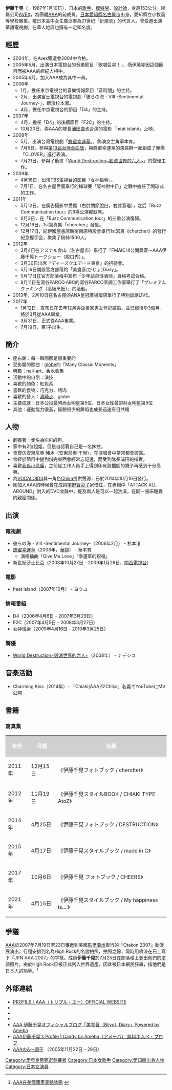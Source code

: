 {{fanpov|time=2019-12-07}}
{{藝人
|姓名 = 伊藤千晃
|類型 = 女歌手
|圖片 = 2008TIBE Day2 Hall2 MightyMedia Honey and Clover Signing ChiakiIto.jpg
|圖片尺寸 =
|圖片簡介 =2008年[[蜂蜜幸運草_(台灣電視劇)|蜂蜜幸運草]]簽名會
|原名 = 
|外文名 = 伊藤 千晃
|外文 = ja
|羅馬拼音 = Ito Chiaki
|英文名 = 
|暱稱 = {{lang|ja|ちあき、チャキ、千晃}}、精靈
|其他藝名 =
|國籍 = {{JPN}}
|民族 = [[大和民族|大和民族]]
|出生日期 = {{birth date and age|1987|1|10}}
|出生地點 = {{JPN}}[[愛知縣|愛知縣]][[名古屋市|名古屋市]]
|逝世日期 =
|逝世地點 =
|職業 = 
|語言 = [[日語|日語]]、[[英語|英語]]、[[中文|中文]]
|教育程度 = 
|宗教信仰 =
|配偶 =
|兒女 =
|父母 =
|音樂類型 = [[J-POP|J-POP]]
|演奏樂器 = 
|出身地 = [[愛知縣|愛知縣]][[名古屋市|名古屋市]]
|出道作 =
|出道日期 = 2005年至今
|代表作 = 
|活躍年代 = 
|唱片公司 = [[avex_trax|avex trax]]
|經紀公司 = Avex Entertainment Inc.
|網站 = {{official|https://avex.jp/itochiaki/}}
|獎項 =
|IMDb =
}}

'''伊藤千晃'''（{{jpn|j=伊藤 千晃|hg=いとう ちあき}}，1987年1月10日），日本的[[歌手|歌手]]、[[模特兒|模特兒]]、[[設計師|設計師]]，身高153公分。所屬公司[[AVEX|AVEX]]，為團體[[AAA_(團體)|AAA]]的前成員，[[日本|日本]][[愛知縣|愛知縣]][[名古屋市|名古屋市]]出身，愛知縣立小牧高等學校畢業。被日本高中女生廣泛奉為21世纪「新潮流」的代言人。曾受邀出演華語電視劇，在華人地區也擁有一定知名度。

== 經歷 ==
* 2004年，在Avex甄選會2004中合格。
* 2005年5月，出演日本電視台的音樂節目「歌唱巨星！」，而伊藤亦因這個節目而被AAA的經紀人相中。
* 2005年6月，加入AAA成為其中一員。
* 2006年
** 1月，擔任東京電視台的音樂情報節目「音時間」的主持。
** 2月，出演富士電視台的電視劇「彼らの海・VIII -Sentimental Journey-」，飾演杉本渚。
** 4月，擔任中京電視台的節目「D4」的主持。
* 2007年
** 4月，擔任「D4」的後續節目「F2C」的主持。
** 10月20日，與AAA的隊長[[浦田直也|浦田直也]]合演的電影「heat island」上映。
* 2008年
** 5月，出演台灣電視劇「[[蜂蜜幸運草_(台灣電視劇)|蜂蜜幸運草]]」，飾演女主角華本育。
** 7月5日，參與[[第19屆金曲獎|第19屆台灣金曲獎]]，與蜂蜜幸運草的演員群一起組成了樂團「CLOVER」進行表演。
** 7月21日，參與了動畫「[[世界毀滅|World Destruction~毀滅世界的六人~]]」的聲優工作。
* 2009年
** 4月16日，出演TBS電視台的節目「女神檢索」。
** 7月1日，在名古屋巨蛋舉行的棒球賽「阪神對中日」之戰中擔任了開球式的工作。
* 2011年
** 5月12日，在廣告攝影中受傷（右肘關節脫臼，右膝蓋碰），之后『Buzz Communication tour』的9場公演都缺席。
** 6月3日，在「Buzz Communication tour」的三重公演復歸。
** 12月16日，1st寫真集「chercher」發售。
** 12月17日，紀伊國屋書店新宿南店特設會舉行1st寫真《chercher》的發行紀念握手会，聚集了粉絲1500人。
* 2012年
** 3月4日在アスナル金山（名古屋市）舉行了「FMAICHI公開錄音〜AAA伊藤千晃トークショー（脫口秀）」。
** 3月30日出席『ディースクエアード東京』的招待會。
** 5月16日開設官方部落格「美食音(びじょ)Diary」。 
** 5月17日在官方部落格中宣布「少年蔬菜侍酒师」資格考試合格。 
** 8月11日在澀谷PARCO·ABC的澀谷PARCO烹調工作室舉行了「プレミアムクッキング（高級烹飪）」的活動。
* 2013年，2月10日在名古屋的ANA皇冠廣場飯店舉行了特别談話LIVE。
* 2017年
** 1月12日，宣布已在去年12月與企業家男友登記結婚，並已經懷孕3個月，將於3月從AAA畢業。
** 3月31日，正式從AAA畢業。
** 7月19日，第1子出生。

== 簡介 ==
* 座右銘：每一瞬間都是很重要的
* 受影響的歌曲：[[globe|globe]]的「Many Classic Moments」
* 興趣：nail-art、香水收集
* 活動中的自信：演技
* 喜歡的顏色：紅色系
* 喜歡的食物：巧克力、烤肉
* 喜歡的藝人：[[濱崎步|濱崎步]]、globe
* 主要成就：日本公投最時尚女明星第5位、日本女性最崇拜女明星第9位
* 其他：運動能力很高，經驗很少的舞蹈也成長迅速有目共睹

== 人物 ==
* 飼養著一隻名為KIKI的狗。
* 家中有2位姐姐，但是自認著自己是一名妹控。
* 會模仿安東尼奧·豬木（安東尼奧·千晃），在演唱會中常常都會披露。
* 曾經於節目中提到借完東西會經常忘記還，而受到隊長浦田的指責。
* 喜歡[[我係小忌廉|我係小忌廉]]，之前從工作人員手上得到印有該插圖的襪子再感到十分高興。
* 為[[VOCALOID|VOCALOID3]]其一角色[[Chika|Chika]]提供聲源，已於2014年10月16日發行。
* 剛加入AAA的時候曾在成員[[宇野實彩子|宇野實彩子]]家借住，在專輯中「ATTACK ALL AROUND」附入的DVD收錄中，提及兩人是可以一起洗澡，在同一張床睡覺的親密關係。

== 出演 ==
=== 電視劇 ===
* 彼らの海・VIII -Sentimental Journey-（2006年2月） - 杉本渚
* [[蜂蜜幸運草_(台灣電視劇)|蜂蜜幸運草]]（2008年，[[華視|華視]]） - 華本育
** 演唱插曲「Give Me Love」「幸運草的祝福」
* 新世紀莎士比亞（2008年10月27日 - 2009年1月26日，[[關西電視台|關西電視台]]）

=== 電影 ===
* heat island（2007年10月） - ヨウコ

=== 情報番組 ===
* D4（2006年4月6日 - 2007年3月29日）
* F2C（2007年4月5日 - 2008年3月27日）
* 女神檢索（2009年4月16日 - 2010年3月25日）

=== 聲優 ===
* [[世界毀滅|World Destruction~毀滅世界的六人~]]（2008年） - ナデシコ

== 音楽活動 ==
* Charming Kiss（2014年）- 「Chiaki(AAA)♡Chika」名義でYouTubeにMV公開

== 書籍 ==
=== 寫真集 ===

{| class="wikitable sortable" style="font-size:small;" width="65%"
|-
!style="background-color:#D0D0D0;color:white" | 年份
!style="background-color:#D0D0D0;color:white" | 日期
!style="background-color:#D0D0D0;color:white" | 名稱

|-
| rowspan="1" |2011年
| 12月15日 || 《伊藤千晃フォトブック / chercher》
|-
| rowspan="1" |2012年
| 11月19日 || 《伊藤千晃スタイルBOOK / CHIAKI TYPE AtoZ》
|-
| rowspan="1" |2014年
| 4月25日 || 《伊藤千晃フォトブック / DESTRUCTION》
|-
| rowspan="1" |2015年
| 4月17日 || 《伊藤千晃スタイルブック / made in C》
|-
| rowspan="1" |2017年
| 10月6日 || 《伊藤千晃 フォトブック / CHEERS》
|-
| rowspan="1" |2021年
| 4月15日 || 《伊藤千晃スタイルブック / My happiness is... 》
|}

== 爭議 ==
[[AAA_(樂團)|AAA]]於2007年7月19日至23日獲邀到美國[[馬里蘭州|馬里蘭州]]舉行的『Otakon 2007』動漫展演出，行程安排到名為High Rock的名勝拍照，拍照之餘，同時用噴漆在石上寫下『JPN AAA 2007』的字樣。成員'''伊藤千晃'''於7月25日在部落格上登出他們的塗鴉照片。由於High Rock已被正式列入世界遺產，因此被日本網民狂轟，指他們是日本人的恥辱。<ref>[http://www.zakzak.co.jp/gei/2007_08/g2007080426.html AAA在美國國家景點塗鴉] {{webarchive|url=https://web.archive.org/web/20160521041044/http://www.zakzak.co.jp/gei/2007_08/g2007080426.html |date=2016-05-21 }}</ref>

== 外部連結 ==
* [http://avex.jp/aaa/profile/profile_member.php?id=1000016 PROFILE｜AAA（トリプル・エー）OFFICIAL WEBSITE] {{Wayback|url=http://avex.jp/aaa/profile/profile_member.php?id=1000016 |date=20141030080603 }}
* {{Twitter|chiaki_AAA|伊藤千晃(AAA)}}
* {{Instagram|kikichiaki|伊藤千晃(AAA)}}
* {{Sinaweibo|itochiaki|伊藤千晃(AAA)}}
* [http://ameblo.jp/chiakiki110/ AAA 伊藤千晃オフィシャルブログ「美食音（Bijyo）Diary」Powered by Ameba] {{Wayback|url=http://ameblo.jp/chiakiki110/ |date=20210111143108 }}
* [https://web.archive.org/web/20131122002107/http://candy.am/chiakiki110/ AAA伊藤千晃's Profile | Candy by Ameba（アメーバ） 無料ホムペ・プロフ]
* [http://blog.livedoor.jp/a_choushi/ AAAのA〜調子] {{Wayback|url=http://blog.livedoor.jp/a_choushi/ |date=20201118062520 }}（2005年11月22日 - 28日）

{{AAA}}

{{Authority control}}
{{DEFAULTSORT:Itō Chiaki}}
[[Category:愛貝克思甄選參賽者|Category:愛貝克思甄選參賽者]]
[[Category:日本女歌手|Category:日本女歌手]]
[[Category:愛知縣出身人物|Category:愛知縣出身人物]]
[[Category:日本女演員|Category:日本女演員]]
